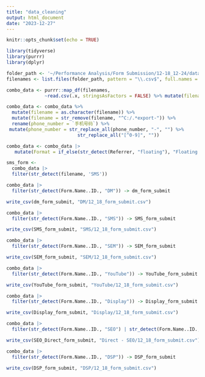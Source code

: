 ```yaml
---
title: "data_cleaning"
output: html_document
date: "2023-12-27"
---
```


```r
knitr::opts_chunk$set(echo = TRUE)
```

```r
library(tidyverse)
library(purrr)
library(dplyr)

```

```r
folder_path <- '~/Performance Analysis/Form Submission/12-18_12-24/data'
filenames <- list.files(folder_path, pattern = "\\.csv$", full.names = TRUE)

combo_data <- purrr::map_df(filenames, 
              ~read.csv(.x, stringsAsFactors = FALSE) %>% mutate(filename = .x))
```


```r
combo_data <- combo_data %>%
  mutate(filename = as.character(filename)) %>%
  mutate(filename = str_remove(filename, "^C:/.*export-")) %>%
  rename(phone_number = `手机号码`) %>%
 mutate(phone_number = str_replace_all(phone_number, "-", "") %>% 
                          str_replace_all("[^0-9]", ""))
```


```r

combo_data <- combo_data |> 
   mutate(Format = if_else(str_detect(Referrer, "floating"), "Floating CTA", "No Floating"))

sms_form <- 
  combo_data |> 
  filter(str_detect(filename, 'SMS'))
```


```r
combo_data |> 
  filter(str_detect(Form.Name..ID., "DM")) -> dm_form_submit

write_csv(dm_form_submit, "DM/12_18_form_submit.csv")

```

```r
combo_data |> 
  filter(str_detect(Form.Name..ID., "SMS")) -> SMS_form_submit

write_csv(SMS_form_submit, "SMS/12_18_form_submit.csv")
```

```r
combo_data |> 
  filter(str_detect(Form.Name..ID., "SEM")) -> SEM_form_submit

write_csv(SEM_form_submit, "SEM/12_18_form_submit.csv")
```

```r
combo_data |> 
  filter(str_detect(Form.Name..ID., "YouTube")) -> YouTube_form_submit

write_csv(YouTube_form_submit, "YouTube/12_18_form_submit.csv")
```

```r
combo_data |> 
  filter(str_detect(Form.Name..ID., "Display")) -> Display_form_submit

write_csv(Display_form_submit, "Display/12_18_form_submit.csv")
```
 
```r
combo_data |> 
  filter(str_detect(Form.Name..ID., "SEO") | str_detect(Form.Name..ID., "Direct")) -> SEO_Direct_form_submit

write_csv(SEO_Direct_form_submit, "Direct - SEO/12_18_form_submit.csv")
```

```r
combo_data |> 
  filter(str_detect(Form.Name..ID., "DSP")) -> DSP_form_submit

write_csv(DSP_form_submit, "DSP/12_18_form_submit.csv")
```
